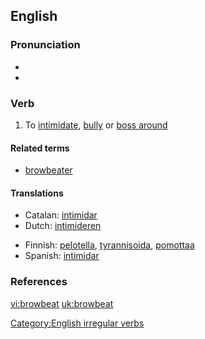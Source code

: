 ==English==

===Pronunciation===
*{{IPA|/'brɑʊbiːt/}}
*{{audio|en-us-browbeat.ogg|Audio (US)}}

===Verb===
{{en-verb|browbeats|browbeating|browbeat|browbeaten}}

# {{transitive}} To [[intimidate]], [[bully]] or [[boss around]]

====Related terms====
*[[browbeater]]

====Translations====
{{top}}
*Catalan: [[intimidar]]
*Dutch: [[intimideren]]
{{mid}}
*Finnish: [[pelotella]], [[tyrannisoida]], [[pomottaa]]
*Spanish: [[intimidar]]
{{bottom}}

===References===
{{R:Century 1911}}
{{R:Webster 1913}}

[[Category:English irregular verbs]]

[[vi:browbeat]]
[[uk:browbeat]]